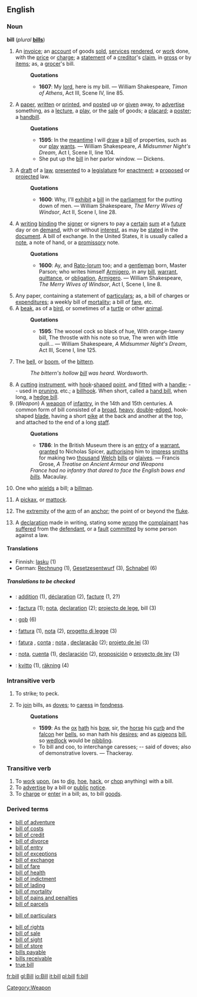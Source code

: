 {{see|Bill}}

==English==

===Noun===
'''bill''' (''plural'' '''[[bills]]''')

# An [[invoice]]; an [[account]] of goods [[sold]], [[service]]s [[render]]ed, or [[work]] done, with the [[price]] or [[charge]]; a [[statement]] of a [[creditor]]'s [[claim]], in [[gross]] or by [[item]]s; as, a [[grocer]]'s bill.
#:'''Quotations'''
#:*'''1607''':  My [[lord]], here is my bill. &mdash; William Shakespeare, ''Timon of Athens'', Act III, Scene IV, line 85.
# A [[paper]], [[written]] or [[print]]ed, and [[post]]ed up or [[given]] away, to [[advertise]] something, as a [[lecture]], a [[play]], or the [[sale]] of goods; a [[placard]]; a [[poster]]; a [[handbill]].
#:'''Quotations'''
#:*'''1595''': In the [[meantime]] I will [[draw]] a [[bill]] of properties, such as our [[play]] [[want]]s. &mdash; William Shakespeare, ''A Midsummer Night's Dream'', Act I, Scene II, line 104.
#:*She put up the [[bill]] in her parlor window. &mdash; Dickens.
# A [[draft]] of a [[law]], [[present]]ed to a [[legislature]] for [[enactment]]; a [[propose]]d or [[project]]ed law.
#:'''Quotations'''
#:*'''1600''': Why, I'll [[exhibit]] a [[bill]] in the [[parliament]] for the putting down of men. &mdash; William Shakespeare, ''The Merry Wives of Windsor'', Act II, Scene I, line 28.
# A [[writing]] [[bind]]ing the [[signer]] or signers to pay a [[certain]] [[sum]] at a [[future]] day or on [[demand]], with or without [[interest]], as may be [[state]]d in the [[document]]. A bill of exchange. In the United States, it is usually called a [[note]], a note of hand, or a [[promissory]] note.
#:'''Quotations'''
#:*'''1600''': 	Ay, and [[Rato-lorum]] too; and a [[gentleman]] born, Master Parson; who writes himself [[Armigero]], in any [[bill]], [[warrant]], [[quittance]], or [[obligation]], [[Armigero]]. &mdash; William Shakespeare, ''The Merry Wives of Windsor'', Act I, Scene I, line 8.
# Any paper, containing a statement of [[particular]]s; as, a bill of charges or [[expenditure]]s; a weekly bill of [[mortality]]; a bill of [[fare]], etc.
# A [[beak]], as of a [[bird]], or sometimes of a [[turtle]] or other [[animal]].
#:'''Quotations'''
#:*'''1595''': The woosel cock so black of hue, With orange-tawny bill, The throstle with his note so true, The wren with little quill... &mdash; William Shakespeare, ''A Midsummer Night's Dream'', Act III, Scene I, line 125.
# The [[bell]], or [[boom]], of the [[bittern]].
#:''The bittern's hollow [[bill]] was heard.'' Wordsworth.
# A [[cut]]ting [[instrument]], with [[hook]]-[[shape]]d [[point]], and [[fit]]ted with a [[handle]]; -- used in [[pruning]], etc.; a [[billhook]]. When short, called a [[hand bill]], when long, a [[hedge bill]].
# (''Weapon'') [[Category:Weapon]] A [[weapon]] of [[infantry]], in the 14th and 15th centuries. A common form of bill consisted of a [[broad]], [[heavy]], [[double]]-[[edge]]d, hook-shaped [[blade]], having a short [[pike]] at the back and another at the top, and attached to the end of a long [[staff]].
#:'''Quotations'''
#:*'''1786''': In the British Museum there is an [[entry]] of a [[warrant]], [[grant]]ed to Nicholas Spicer, [[authorising]] him to [[impress]] [[smith]]s for making two [[thousand]] [[Welch]] [[bill]]s or [[glaive]]s. &mdash; Francis Grose, ''A Treatise on Ancient Armour and Weapons''
#:''France had no infantry that dared to face the English bows end [[bill]]s.'' Macaulay.
# One who [[wield]]s a bill; a [[billman]].
# {{obsolete}} A [[pickax]], or [[mattock]].
# {{nautical}} The [[extremity]] of the [[arm]] of an [[anchor]]; the point of or beyond the [[fluke]].
# {{law}} A [[declaration]] made in writing, stating some [[wrong]] the [[complainant]] has [[suffer]]ed from the [[defendant]], or a [[fault]] [[commit]]ted by some person against a law.

====Translations====
{{top}}
*Finnish: [[lasku]] (1)
*German: [[Rechnung]] {{f}} (1), [[Gesetzesentwurf]] {{m}} (3), [[Schnabel]] {{m}} (6)
{{mid}}
{{bottom}}

=====Translations to be checked=====
{{checktrans}}
*{{ttbc|French}}: [[addition]] {{f}} (1), [[déclaration]] {{f}} (2), [[facture]] (1, 2?)
*{{ttbc|Interlingua}}: [[factura]] (1); [[nota]], [[declaration]] (2); [[projecto de lege]], bill (3)
*{{ttbc|Irish}}: [[gob]] {{m}} (6)
*{{ttbc|Italian}}: [[fattura]] {{f}} (1), [[nota]] {{f}} (2), [[progetto di legge]] {{m}} (3)
*{{ttbc|Portuguese}}: [[fatura]] {{f}}, [[conta]] {{f}}; [[nota]] {{f}}, [[declaração]] {{f}} (2); [[projeto de lei]] {{m}} (3)
*{{ttbc|Spanish}}: [[nota]], [[cuenta]] {{f}} (1), [[declaración]] {{f}} (2), [[w:es:proposición de ley|proposición]] o [[w:es:proyecto de ley|proyecto de ley]] (3)
*{{ttbc|Swedish}}: [[kvitto]] {{n}} (1), [[räkning]] {{c}} (4)

===Intransitive verb===
{{en-infl-reg-consonant|bill||}}

# {{obsolete}} To strike; to peck.
# To [[join]] bills, as [[dove]]s; to [[caress]] in [[fondness]].
#:'''Quotations'''
#:*'''1599''': As the [[ox]] [[hath]] his [[bow]], sir, the [[horse]] his [[curb]] and the [[falcon]] her [[bell]]s, so man hath his [[desire]]s; and as [[pigeon]]s [[bill]], so [[wedlock]] would be [[nibbling]].
#:*To bill and coo, to interchange caresses; -- said of doves; also of demonstrative lovers. &mdash; Thackeray.

===Transitive verb===
{{en-infl-reg-consonant|bill||}}

# To [[work]] [[upon]], (as to [[dig]], [[hoe]], [[hack]], or [[chop]] anything) with a bill.
# To [[advertise]] by a bill or [[public]] [[notice]].
# To [[charge]] or [[enter]] in a bill; as, to bill [[good]]s.

===Derived terms===
*[[bill of adventure]]
*[[bill of costs]]
*[[bill of credit]]
*[[bill of divorce]]
*[[bill of entry]]
*[[bill of exceptions]]
*[[bill of exchange]]
*[[bill of fare]]
*[[bill of health]]
*[[bill of indictment]]
*[[bill of lading]]
*[[bill of mortality]]
*[[bill of pains and penalties]]
*[[bill of parcels]]
* {{law}} [[bill of particulars]]
*[[bill of rights]]
*[[bill of sale]]
*[[bill of sight]]
*[[bill of store]]
*[[bills payable]]
*[[bills receivable]]
*[[true bill]]
[[fr:bill]]
[[gl:Bill]]
[[io:Bill]]
[[it:bill]]
[[pl:bill]]
[[fi:bill]]